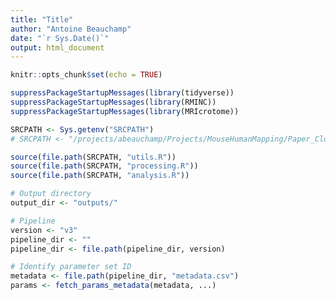 ```yaml
---
title: "Title"
author: "Antoine Beauchamp"
date: "`r Sys.Date()`"
output: html_document
---
```


```r
knitr::opts_chunk$set(echo = TRUE)
```

```r
suppressPackageStartupMessages(library(tidyverse))
suppressPackageStartupMessages(library(RMINC))
suppressPackageStartupMessages(library(MRIcrotome))
```

```r
SRCPATH <- Sys.getenv("SRCPATH")
# SRCPATH <- "/projects/abeauchamp/Projects/MouseHumanMapping/Paper_ClusteringAutism/main/src"
```

```r
source(file.path(SRCPATH, "utils.R"))
source(file.path(SRCPATH, "processing.R"))
source(file.path(SRCPATH, "analysis.R"))
```

```r
# Output directory
output_dir <- "outputs/"

# Pipeline 
version <- "v3"
pipeline_dir <- ""
pipeline_dir <- file.path(pipeline_dir, version)
```

```r
# Identify parameter set ID
metadata <- file.path(pipeline_dir, "metadata.csv")
params <- fetch_params_metadata(metadata, ...)
```

